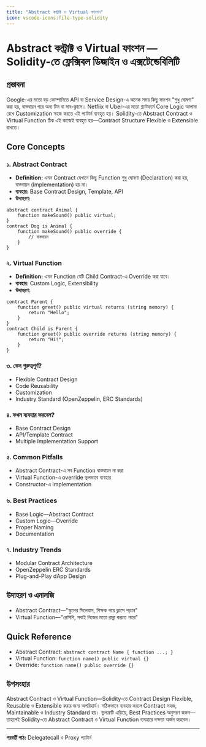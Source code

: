 ```yaml
---
title: "Abstract কন্ট্রাক্ট ও Virtual ফাংশন"
icon: vscode-icons:file-type-solidity
---
```


# Abstract কন্ট্রাক্ট ও Virtual ফাংশন — Solidity-তে ফ্লেক্সিবল ডিজাইন ও এক্সটেন্ডেবিলিটি

## প্রস্তাবনা

Google-এর মতো বড় কোম্পানিতে API বা Service Design-এ অনেক সময় কিছু ফাংশন "শুধু ঘোষণা" করা হয়, বাস্তবায়ন পরে অন্য টিম বা সাব-ক্লাসে। Netflix বা Uber-এর মতো প্ল্যাটফর্মে Core Logic আলাদা রেখে Customization সহজ করতে এই প্যাটার্ন ব্যবহৃত হয়। Solidity-তে Abstract Contract ও Virtual Function ঠিক এই কাজেই ব্যবহৃত হয়—Contract Structure Flexible ও Extensible রাখতে।

## Core Concepts

### ১. Abstract Contract
- **Definition:** এমন Contract যেখানে কিছু Function শুধু ঘোষণা (Declaration) করা হয়, বাস্তবায়ন (Implementation) হয় না।
- **ব্যবহার:** Base Contract Design, Template, API
- **উদাহরণ:**
```solidity
abstract contract Animal {
    function makeSound() public virtual;
}
contract Dog is Animal {
    function makeSound() public override {
        // বাস্তবায়ন
    }
}
```

### ২. Virtual Function
- **Definition:** এমন Function যেটি Child Contract-এ Override করা যাবে।
- **ব্যবহার:** Custom Logic, Extensibility
- **উদাহরণ:**
```solidity
contract Parent {
    function greet() public virtual returns (string memory) {
        return "Hello";
    }
}
contract Child is Parent {
    function greet() public override returns (string memory) {
        return "Hi!";
    }
}
```

### ৩. কেন গুরুত্বপূর্ণ?
- Flexible Contract Design
- Code Reusability
- Customization
- Industry Standard (OpenZeppelin, ERC Standards)

### ৪. কখন ব্যবহার করবেন?
- Base Contract Design
- API/Template Contract
- Multiple Implementation Support

### ৫. Common Pitfalls
- Abstract Contract-এ সব Function বাস্তবায়ন না করা
- Virtual Function-এ override ভুলভাবে ব্যবহার
- Constructor-এ Implementation

### ৬. Best Practices
- Base Logic—Abstract Contract
- Custom Logic—Override
- Proper Naming
- Documentation

### ৭. Industry Trends
- Modular Contract Architecture
- OpenZeppelin ERC Standards
- Plug-and-Play dApp Design

## উদাহরণ ও এনালজি
- Abstract Contract—"স্কুলের সিলেবাস, শিক্ষক পরে ক্লাসে পড়ান"
- Virtual Function—"রেসিপি, সবাই নিজের মতো রান্না করতে পারে"

## Quick Reference
- Abstract Contract: `abstract contract Name { function ...; }`
- Virtual Function: `function name() public virtual {}`
- Override: `function name() public override {}`

## উপসংহার

Abstract Contract ও Virtual Function—Solidity-তে Contract Design Flexible, Reusable ও Extensible করার জন্য অপরিহার্য। সঠিকভাবে ব্যবহার করলে Contract সহজ, Maintainable ও Industry Standard হয়। ভুলত্রুটি এড়িয়ে, Best Practices অনুসরণ করুন—তাহলেই Solidity-তে Abstract Contract ও Virtual Function ব্যবহারে দক্ষতা অর্জন করবেন।

---

**পরবর্তী পাঠ:** Delegatecall ও Proxy প্যাটার্ন
